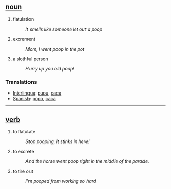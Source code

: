 == [[noun]] ==
# flatulation
#:''It smells like someone let out a poop''
# excrement
#:''Mom, I went poop in the pot''
# a slothful person
#:''Hurry up you old poop!'' 


=== Translations ===
*[[Interlingua]]: [[pupu]], [[caca]]
*[[Spanish]]: [[popo]], [[caca]]

----

== [[verb]] ==
# to flatulate
#:''Stop pooping, it stinks in here!''
# to excrete
#:''And the horse went poop right in the middle of the parade.''
# to tire out
#:''I'm pooped from working so hard''
